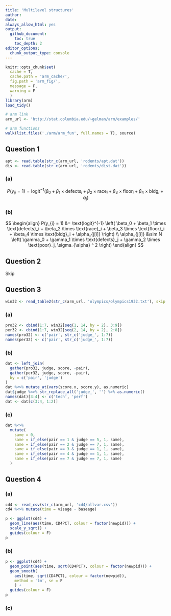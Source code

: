 ```yaml
---
title: 'Multilevel structures'
author:
date:
always_allow_html: yes
output:
  github_document:
    toc: true
    toc_depth: 2
editor_options: 
  chunk_output_type: console
---
```


```r
knitr::opts_chunk$set(
  cache = T,
  cache.path = 'arm_cache/',
  fig.path = 'arm_fig/',
  message = F,
  warning = F
  )
library(arm)
load_tidy()

# arm link
arm_url <- 'http://stat.columbia.edu/~gelman/arm/examples/'

# arm functions
walk(list.files('./arm/arm_fun', full.names = T), source)
```

## Question 1

```r
apt <- read.table(str_c(arm_url, 'rodents/apt.dat'))
dis <- read.table(str_c(arm_url, 'rodents/dist.dat'))
```

### (a)

$$
P(y_{ij} = 1) = \text{logit}^{-1} \left( \beta_0 + \beta_1 \times \text{defects}_i + \beta_2 \times \text{race}_i + \beta_3 \times \text{floor}_i + \beta_4 \times \text{bldg}_i + \alpha_j \right)
$$

### (b)

$$
\begin{align}
P(y_{i} = 1) &= \text{logit}^{-1} \left( \beta_0 + \beta_1 \times \text{defects}_i + \beta_2 \times \text{race}_i + \beta_3 \times \text{floor}_i + \beta_4 \times \text{bldg}_i + \alpha_{j[i]} \right) \\
\alpha_{j[i]} &\sim N \left( \gamma_0 + \gamma_1 \times \text{defects}_j + \gamma_2 \times \text{poor}_j, \sigma_{\alpha} ^ 2 \right)
\end{align}
$$

## Question 2

Skip

## Question 3

```r
win32 <- read_table2(str_c(arm_url, 'olympics/olympics1932.txt'), skip = 20)
```

### (a)

```r
pro32 <- cbind(1:7, win32[seq(1, 14, by = 2), 3:9])
per32 <- cbind(1:7, win32[seq(2, 14, by = 2), 2:8])
names(pro32) <- c('pair', str_c('judge_', 1:7))
names(per32) <- c('pair', str_c('judge_', 1:7))
```

### (b)

```r
dat <- left_join(
  gather(pro32, judge, score, -pair),
  gather(per32, judge, score, -pair),
  by = c('pair', 'judge')
)
dat %<>% mutate_at(vars(score.x, score.y), as.numeric)
dat$judge %<>% str_replace_all('judge_', '') %>% as.numeric()
names(dat)[3:4] <- c('tech', 'perf')
dat <- dat[c(3:4, 1:2)]
```

### (c)

```r
dat %<>%
  mutate(
    same = 0,
    same = if_else(pair == 1 & judge == 5, 1, same),
    same = if_else(pair == 2 & judge == 7, 1, same),
    same = if_else(pair == 3 & judge == 1, 1, same),
    same = if_else(pair == 4 & judge == 1, 1, same),
    same = if_else(pair == 7 & judge == 7, 1, same)
  )
```

## Question 4

### (a)

```r
cd4 <- read_csv(str_c(arm_url, 'cd4/allvar.csv'))
cd4 %<>% mutate(time = visage - baseage)

p <- ggplot(cd4) +
  geom_line(aes(time, CD4PCT, colour = factor(newpid))) +
  scale_y_sqrt() +
  guides(colour = F)
p
```

### (b)

```r
p <- ggplot(cd4) +
  geom_point(aes(time, sqrt(CD4PCT), colour = factor(newpid))) +
  geom_smooth(
    aes(time, sqrt(CD4PCT), colour = factor(newpid)),
    method = 'lm', se = F
    ) +
  guides(colour = F)
p
```

### (c)
